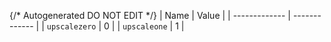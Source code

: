 {/* Autogenerated DO NOT EDIT  */}
| Name          | Value         |
| ------------- | ------------- |
| `upscalezero` | 0             |
| `upscaleone`  | 1             |
